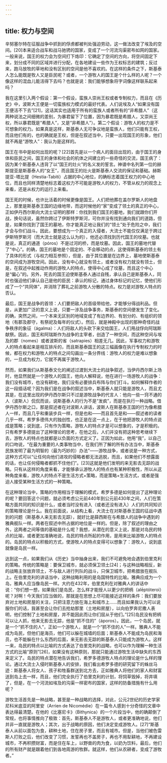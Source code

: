 ```yaml
---
---
---
```

title: 权力与空间
---




辛努塞尔特在征服战争中抓到的俘虏都被判处强迫劳动，这一做法改变了埃及的空间。[20]本来适合战车和战马驰骋的国家，变成了一个河流沟渠密布如网的国家。一般来说，国王的权力会为空间打下烙印：它确定了空间的方向，将空间固定下来，划分成不同的区域并进行分配，在各地建设一些作为王权标志的建筑；反过来，跑马放牧的草地和没有区别的空间是他不喜欢的。在这样的条件之下，斯基泰人怎么能既是牧人又是臣民呢？或者，一个游牧人的国王是个什么样的人呢？一个像这样的混血儿能活得下去吗？也就是说：我们能够想象将字词像这样联系起来吗？

我在这里引入两个假设：第一个假设，蛮族人崇尚王权或者专制权力，而且在《历史》中，波斯大王便是一切蛮族权力模式的最好代表。人们说埃及人“如果没有国王便活不下去”[21]，这话其实也适用于所有的蛮族人或者所有的“非希腊人”（这两种说法之间细微的差别，为暴君留下了位置，因为暴君既是希腊人，又崇尚王权，所以暴君既是“希腊人”，又是“非希腊人”）。第二个假设：游牧人的权力是不可想象的权力。如果真是这样，斯基泰人无可争议地是蛮族人，他们只能有王权，而且他们有的，也的确就是王权，但是在叙述当中，只要一出现国王的形象，他们就不再是“游牧人”：我认为是这样的。

国王在书中是如何出现的呢？[22]首先是以一个病人的面目出现的，由于国王的身体和臣民之间，国王的身体和社会的机体之间建立的一些奇怪的交流，国王病了：因为某个斯基泰人违背了以“国王的灶火”的名义发的誓言。神谱中名列第一位的赫斯提亚是斯基泰人的“女王”，而且国王的灶火是斯基泰人交流的保证和基础。赫斯提亚-塔比提（Hestia-Tabiti）占据的中心地位，的确标志着国王权力的中心地位，而且也同样清楚地标志着这权力不可能是游牧人的权力，不管从权力的观念上来看，还是从权力的运行上来看。

国王死的时候，也许比活着的时候更像是国王。人们把他葬在盖尔罗斯人的地盘上，那里是斯基泰王国的边缘地带，而这时候他的“家”变成了领土的真正的中心，正如伊丹西尔斯向大流士证明的那样：你找到我们国王的墓地，我们就跟你们开战，换句话说，虽然你跨过了伊斯特罗斯河，可你并没有找到通向我们的道路，但是，如果你找到了国王的墓地，你才能真正地让我们的“领土”处于危险之中，我们才会与你们战斗。因此，要想成为一个真正的入侵者，大流士不能仅仅满足于跨过伊斯特罗斯河（而大流士就是这么认为的），他还必须找到历代国王的坟墓。也就是说，真正的通道（póros）不是过河的桥，而是坟墓。因此，国王的墓地代替了“中心”。的确，国王的墓地是个固定的、不会移动的点，这使得斯基泰的领土有了具体的形式（与权力相互参照），但是，由于其位置是在边界上，墓地使斯基泰的空间成为游牧空间。因此，没有中心就没有领土，或者没有权力就没有领土，但是，在叙述中起推动作用的游牧人的特点，使得中心成了坟墓，而且这个中心是“偏心”的。另外，死去的国王迫使斯基泰人通过自残，承认自己是斯基泰人，同时也强迫他们承认自己是他的臣民：承认的标记，通过身体标记的记忆，使他们形成了一个“共同体”，并消除了葬礼之前游牧人分散的特点。权力是对游牧人特点的否认。

最后，国王是战争的首领：人们要把敌人的首级带给他，才能够分得战利品。但是，从更加广泛的意义上说，只要一涉及战争事务，斯基泰的空间便发生了变化。的确，突然之间，一个本来无区别的地域变成了有边界的、有划分的、有组织的领地（有郡及郡守，有祭祀及每年的仪式）。然后，就是神殿中出现的那种奇怪的战争秩序的象征（ágalma）：人们将敌人的头砍下来交给国王，人们用战俘向阿瑞斯献祭。因此，国王和阿瑞斯作为战争的主宰者，创造了一种空间，而这种空间与埃及的郡（nomes）或者波斯的省（satrapies）相差无几。因此，军事权力和游牧人的特点看起来是相互排斥的，而且斯基泰国王的这三幅画像在执行专制权力的时候，都在权力和游牧人的特点之间勾画出一条分界线：游牧人的权力是难以想象的，一旦成为权力，它就不再属于游牧人。

然而，如果我们从斯基泰文化的阐述过渡到大流士的战争叙述，当伊丹西尔斯上场时，他显然就是一个游牧人的国王，他向人解释说，他在进行一场游牧人的战争：我们没有城市，也没有耕地，我们没有必要排兵布阵与你们打斗。如何解释作者的这一段插话呢？因为我们是在战争的叙述当中，斯基泰人就只能是游牧人，而且尤其是，在这里出现的伊丹西尔斯只不过是游牧战争的代言人：他向一些一窍不通的人（波斯人）侃侃而谈，说斯基泰人的行为不是“发疯”，而是在执行一种战略。借伊丹西尔斯之口，那是叙述者在对波斯人讲话，波斯人在斯基泰王国的行为像希腊人一样，而且几乎和重装步兵一样，但是也和——而且首先是和——叙述者的读者几乎一样。希罗多德伟大的独创性，也正是在这一点上，在于他把游牧人的特点说成是策略；说到底，只有作为策略，游牧人的特点才是可以想象的，才是积极的。只有希罗多德提出了这种理论的思考，在他之后，人们并没有把这种思考继续下去，游牧人的特点也就都是以负面的方式定义了。正因为如此，他用“我”，以自己的口吻说，“在最为重要的人类事物当中，在我们所了解的所有办法当中，斯基泰民族发明了最为明智的（最为巧妙的）办法”——游牧战争，或者说是一种方式，这种方式可以“让任何向他们进攻的侵略者都无法逃脱，而且，如果他们不想露面的话，也让任何侵略者都抓不住他们”。[23]这就是他们发明的来无影去无踪的战略。只有从这样的角度来看，才能够承认游牧人的特点也有某种积极性，所以从这种角度来看，游牧人的特点不是生活方式+策略，而是策略+生活方式，或者是强迫人接受某种生活方式的一种策略。

在这种理论当中，策略的作用相当于理解的模式，希罗多德是如何提出了这种理论的呢？要回答这个问题，就必须考虑公元前440年到公元前430年之间，人们在策略方面共同的知识是什么，或者当时没有进入（或者还没有进入）人们的共同知识的策略理论是什么。我在前面说，从结构上看，大流士在对斯基泰王国的征战中遇到的问题（斯基泰人来无影去无踪），就好比是薛西斯在与希腊人的战争中遇到的雅典舰队一样。两者在叙述中所占据的地位是一样的。但是，除了叙述的理由之外，这两者之间等值的基础是什么呢？我想，从潜在的意义上说，那是对岛民的特点的比喻，或者更加准确地说，岛民的特点所起的作用，是用来比喻游牧人的特点的。岛民的特点以积极的方式，使游牧人的特点变得可以想象了：游牧人，说到底就像是岛民一样。

达到这一点，如果我们从《历史》当中抽身出来，我们不可避免地会遇到伯里克利的策略。传统的策略是：要保卫城市，就必须保卫领土[24]；与这种战略相反，新的战略主张放弃领土，不与敌人进行列队的战斗，只保卫城市，把希腊放在舰队上。在伯里克利的讲话当中，这种战略利用的是岛国特性的比喻。雅典应成为一个岛，雅典人应当像岛民一样。大约在432年，伯里克利在对雅典人的讲话中说：“你们想一想，如果我们是岛民，怎么样才能授人以更少的把柄（alēptóteroi）呢？对啊！今天我们应当做的，那就是在思想上尽可能接近这样的条件：我们要放弃对土地和房屋的关注，只把注意力放在海上和城市上……而且如果我认为可以说服你们的话，我甚至会让你们去抢劫那里（土地和房屋），以向伯罗奔尼撒人表明，他们控制了土地和房屋，并不能因此而让你们屈从于他们。”[25]岛民没有把柄可以让人抓，他来无影去无踪，他是“抓不住的”（áporos）。因此，一个岛民，就是一个“抓不住的人”，正如一个游牧人，就是一个“抓不住的人”一样。雅典人不能成为岛民，但他们是海员，他们可以躲在城墙的后面；斯基泰人不能成为岛民和海员，也不能躲在什么东西的后面，来无影去无踪的斯基泰人只能成为游牧人。这样一来，岛民的特点以比喻的方式表达了伯里克利的战略，也可以作为理解一种生活方式的比喻“原则”[26]，如果没有这种原则，那就只能通过游牧生活中缺失的东西来定义了。岛民的特点潜在地告诉我们，希罗多德游牧人特点的理论是什么样的理论。通过大流士入侵时斯基泰人的安排，我们看出希罗多德的研究留下的蛛丝马迹：斯基泰人将女人、孩子和牲畜群送到北方去，正如雅典人将他们的家人和财富送到岛上去一样，而且，他们完全执行了伯里克利的计划，将饲草毁掉，将井填了，但是，在一个河流如埃及的沟渠一样密布的国家，这样的防备措施有什么用呢？

游牧生活首先是一种战略，甚至是一种战略的选择，对此，公元2世纪的历史学家尼科米底亚的阿里安（Arrien de Nicomédie）在一篇令人感到十分奇怪的文章中表达得最清楚。在他的《比塞尼卡》（Bithynica）的一个片段当中，他的确颠倒了常规，也将事情推向了极致：首先，斯基泰人不是游牧人，或者更准确地说，他们并非一直就是游牧人；其次，出于战略的原因，他们决定变成游牧人。[27]“斯基泰人从前以面包为食，耕种土地，住在房子里，而且有城市。但是，当他们被色雷斯人打败之后，他们改变了习惯，发誓再也不盖房子，再也不用犁耕地，不再建设城市，不再积攒财富，而是住在车上，以野兽的肉为食，以奶为饮料，最后，他们的所有财产就是跟着他们到各地周游的牧群。就这样，他们从农耕者，变成了游牧者。”